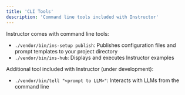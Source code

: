 ```yaml
---
title: 'CLI Tools'
description: 'Command line tools included with Instructor'
---
```


Instructor comes with command line tools:
 - `./vendor/bin/ins-setup publish`: Publishes configuration files and prompt templates to your project directory
 - `./vendor/bin/ins-hub`: Displays and executes Instructor examples

Additional tool included with Instructor (under development):
 - `./vendor/bin/tell "<prompt to LLM>"`: Interacts with LLMs from the command line
